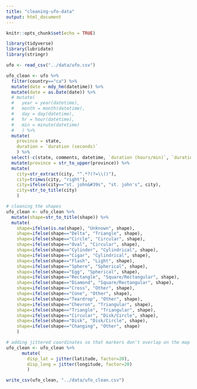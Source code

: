 ```yaml
---
title: "cleaning-ufo-data"
output: html_document
---
```


```r
knitr::opts_chunk$set(echo = TRUE)
```

```r
library(tidyverse)
library(lubridate)
library(stringr)
```

```r
ufo <- read_csv("../data/ufo.csv")

ufo_clean <- ufo %>% 
  filter(country=="ca") %>% 
  mutate(date = mdy_hm(datetime)) %>%
  mutate(date = as.Date(date)) %>% 
  # mutate(
  #   year = year(datetime),
  #   month = month(datetime),
  #   day = day(datetime),
  #   hr = hour(datetime),
  #   min = minute(datetime)
  #   ) %>% 
  mutate(
    province = state,
    duration = `duration (seconds)`
    ) %>% 
  select(-c(state, comments, datetime, `duration (hours/min)`, `duration (seconds)`, `date posted`, country)) %>% 
  mutate(province = str_to_upper(province)) %>%
  mutate(
    city=str_extract(city, "^.*?(?=\\()"),
    city=trimws(city, "right"),
    city=ifelse(city=="st. john&#39s", "st. john's", city),
    city=str_to_title(city)
    )

# cleaning the shapes
ufo_clean <- ufo_clean %>% 
  mutate(shape=str_to_title(shape)) %>% 
  mutate(
    shape=ifelse(is.na(shape), "Unknown", shape),
    shape=ifelse(shape=="Delta", "Triangle", shape),
    shape=ifelse(shape=="Circle", "Circular", shape),
    shape=ifelse(shape=="Oval", "Circular", shape),
    shape=ifelse(shape=="Cylinder", "Cylindrical", shape),
    shape=ifelse(shape=="Cigar", "Cylindrical", shape),
    shape=ifelse(shape=="Flash", "Light", shape),
    shape=ifelse(shape=="Sphere", "Spherical", shape),
    shape=ifelse(shape=="Egg", "Spherical", shape),
    shape=ifelse(shape=="Rectangle", "Square/Rectangular", shape),
    shape=ifelse(shape=="Diamond", "Square/Rectangular", shape),
    shape=ifelse(shape=="Cross", "Other", shape),
    shape=ifelse(shape=="Cone", "Other", shape),
    shape=ifelse(shape=="Teardrop", "Other", shape),
    shape=ifelse(shape=="Chevron", "Triangular", shape),
    shape=ifelse(shape=="Triangle", "Triangular", shape),
    shape=ifelse(shape=="Circular", "Disk/Circle", shape),
    shape=ifelse(shape=="Disk", "Disk/Circle", shape),
    shape=ifelse(shape=="Changing", "Other", shape)
    )

# adding jittered coordinates so that markers don't overlap on the map
ufo_clean <- ufo_clean %>% 
      mutate(
        disp_lat = jitter(latitude, factor=20),
        disp_long = jitter(longitude, factor=20)
        )

write_csv(ufo_clean, "../data/ufo_clean.csv")
```


